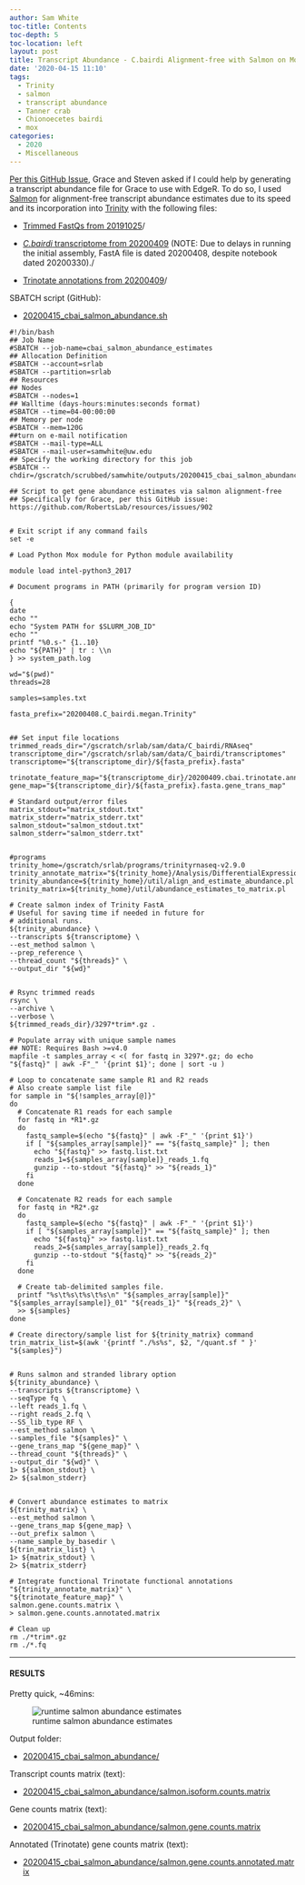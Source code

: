 ```yaml
---
author: Sam White
toc-title: Contents
toc-depth: 5
toc-location: left
layout: post
title: Transcript Abundance - C.bairdi Alignment-free with Salmon on Mox for Grace
date: '2020-04-15 11:10'
tags:
  - Trinity
  - salmon
  - transcript abundance
  - Tanner crab
  - Chionoecetes bairdi
  - mox
categories:
  - 2020
  - Miscellaneous
---
```

[Per this GitHub Issue](https://github.com/RobertsLab/resources/issues/902), Grace and Steven asked if I could help by generating a transcript abundance file for Grace to use with EdgeR. To do so, I used [Salmon](https://salmon.readthedocs.io/en/latest/salmon.html) for alignment-free transcript abundance estimates due to its speed and its incorporation into [Trinity](https://github.com/trinityrnaseq/trinityrnaseq/wiki/Trinity-Transcript-Quantification#salmon-output) with the following files:

- [Trimmed FastQs from 20191025](https://robertslab.github.io/sams-notebook/posts/2019/2019-12-18-TrimmingFastQCMultiQC---C.bairdi-RNAseq-FastQ-with-fastp-on-Mox/)/

- [_C.bairdi_ transcriptome from 20200409](https://robertslab.github.io/sams-notebook/posts/2020/2020-03-30-Transcriptome-Assembly---C.bairdi-with-MEGAN6-Taxonomy-specific-Reads-with-Trinity-on-Mox/) (NOTE: Due to delays in running the initial assembly, FastA file is dated 20200408, despite notebook dated 20200330)./

- [Trinotate annotations from 20200409](https://robertslab.github.io/sams-notebook/posts/2020/2020-04-09-Transcriptome-Annotation---Trinotate-C.bairdi-MEGAN6-Taxonomic-specific-Trinity-Assembly-on-Mox/)/


SBATCH script (GitHub):

- [20200415_cbai_salmon_abundance.sh](https://github.com/RobertsLab/sams-notebook/blob/master/sbatch_scripts/20200415_cbai_salmon_abundance.sh)

```shell
#!/bin/bash
## Job Name
#SBATCH --job-name=cbai_salmon_abundance_estimates
## Allocation Definition
#SBATCH --account=srlab
#SBATCH --partition=srlab
## Resources
## Nodes
#SBATCH --nodes=1
## Walltime (days-hours:minutes:seconds format)
#SBATCH --time=04-00:00:00
## Memory per node
#SBATCH --mem=120G
##turn on e-mail notification
#SBATCH --mail-type=ALL
#SBATCH --mail-user=samwhite@uw.edu
## Specify the working directory for this job
#SBATCH --chdir=/gscratch/scrubbed/samwhite/outputs/20200415_cbai_salmon_abundance

## Script to get gene abundance estimates via salmon alignment-free
## Specifically for Grace, per this GitHub issue: https://github.com/RobertsLab/resources/issues/902


# Exit script if any command fails
set -e

# Load Python Mox module for Python module availability

module load intel-python3_2017

# Document programs in PATH (primarily for program version ID)

{
date
echo ""
echo "System PATH for $SLURM_JOB_ID"
echo ""
printf "%0.s-" {1..10}
echo "${PATH}" | tr : \\n
} >> system_path.log

wd="$(pwd)"
threads=28

samples=samples.txt

fasta_prefix="20200408.C_bairdi.megan.Trinity"


## Set input file locations
trimmed_reads_dir="/gscratch/srlab/sam/data/C_bairdi/RNAseq"
transcriptome_dir="/gscratch/srlab/sam/data/C_bairdi/transcriptomes"
transcriptome="${transcriptome_dir}/${fasta_prefix}.fasta"

trinotate_feature_map="${transcriptome_dir}/20200409.cbai.trinotate.annotation_feature_map.txt"
gene_map="${transcriptome_dir}/${fasta_prefix}.fasta.gene_trans_map"

# Standard output/error files
matrix_stdout="matrix_stdout.txt"
matrix_stderr="matrix_stderr.txt"
salmon_stdout="salmon_stdout.txt"
salmon_stderr="salmon_stderr.txt"


#programs
trinity_home=/gscratch/srlab/programs/trinityrnaseq-v2.9.0
trinity_annotate_matrix="${trinity_home}/Analysis/DifferentialExpression/rename_matrix_feature_identifiers.pl"
trinity_abundance=${trinity_home}/util/align_and_estimate_abundance.pl
trinity_matrix=${trinity_home}/util/abundance_estimates_to_matrix.pl

# Create salmon index of Trinity FastA
# Useful for saving time if needed in future for
# additional runs.
${trinity_abundance} \
--transcripts ${transcriptome} \
--est_method salmon \
--prep_reference \
--thread_count "${threads}" \
--output_dir "${wd}"


# Rsync trimmed reads
rsync \
--archive \
--verbose \
${trimmed_reads_dir}/3297*trim*.gz .

# Populate array with unique sample names
## NOTE: Requires Bash >=v4.0
mapfile -t samples_array < <( for fastq in 3297*.gz; do echo "${fastq}" | awk -F"_" '{print $1}'; done | sort -u )

# Loop to concatenate same sample R1 and R2 reads
# Also create sample list file
for sample in "${!samples_array[@]}"
do
  # Concatenate R1 reads for each sample
  for fastq in *R1*.gz
  do
    fastq_sample=$(echo "${fastq}" | awk -F"_" '{print $1}')
    if [ "${samples_array[sample]}" == "${fastq_sample}" ]; then
      echo "${fastq}" >> fastq.list.txt
      reads_1=${samples_array[sample]}_reads_1.fq
      gunzip --to-stdout "${fastq}" >> "${reads_1}"
    fi
  done

  # Concatenate R2 reads for each sample
  for fastq in *R2*.gz
  do
    fastq_sample=$(echo "${fastq}" | awk -F"_" '{print $1}')
    if [ "${samples_array[sample]}" == "${fastq_sample}" ]; then
      echo "${fastq}" >> fastq.list.txt
      reads_2=${samples_array[sample]}_reads_2.fq
      gunzip --to-stdout "${fastq}" >> "${reads_2}"
    fi
  done

  # Create tab-delimited samples file.
  printf "%s\t%s\t%s\t%s\n" "${samples_array[sample]}" "${samples_array[sample]}_01" "${reads_1}" "${reads_2}" \
  >> ${samples}
done

# Create directory/sample list for ${trinity_matrix} command
trin_matrix_list=$(awk '{printf "./%s%s", $2, "/quant.sf " }' "${samples}")


# Runs salmon and stranded library option
${trinity_abundance} \
--transcripts ${transcriptome} \
--seqType fq \
--left reads_1.fq \
--right reads_2.fq \
--SS_lib_type RF \
--est_method salmon \
--samples_file "${samples}" \
--gene_trans_map "${gene_map}" \
--thread_count "${threads}" \
--output_dir "${wd}" \
1> ${salmon_stdout} \
2> ${salmon_stderr}


# Convert abundance estimates to matrix
${trinity_matrix} \
--est_method salmon \
--gene_trans_map ${gene_map} \
--out_prefix salmon \
--name_sample_by_basedir \
${trin_matrix_list} \
1> ${matrix_stdout} \
2> ${matrix_stderr}

# Integrate functional Trinotate functional annotations
"${trinity_annotate_matrix}" \
"${trinotate_feature_map}" \
salmon.gene.counts.matrix \
> salmon.gene.counts.annotated.matrix

# Clean up
rm ./*trim*.gz
rm ./*.fq
```

---

#### RESULTS

Pretty quick, ~46mins:

![runtime salmon abundance estimates](https://github.com/RobertsLab/sams-notebook/blob/master/images/screencaps/20200415_cbai_salmon_abundance_runtime.png?raw=true)

Output folder:

- [20200415_cbai_salmon_abundance/](https://gannet.fish.washington.edu/Atumefaciens/20200415_cbai_salmon_abundance/)


Transcript counts matrix (text):

- [20200415_cbai_salmon_abundance/salmon.isoform.counts.matrix](https://gannet.fish.washington.edu/Atumefaciens/20200415_cbai_salmon_abundance/salmon.isoform.counts.matrix)


Gene counts matrix (text):

- [20200415_cbai_salmon_abundance/salmon.gene.counts.matrix](https://gannet.fish.washington.edu/Atumefaciens/20200415_cbai_salmon_abundance/salmon.gene.counts.matrix)

Annotated (Trinotate) gene counts matrix (text):

- [20200415_cbai_salmon_abundance/salmon.gene.counts.annotated.matrix](https://gannet.fish.washington.edu/Atumefaciens/20200415_cbai_salmon_abundance/salmon.gene.counts.annotated.matrix)
